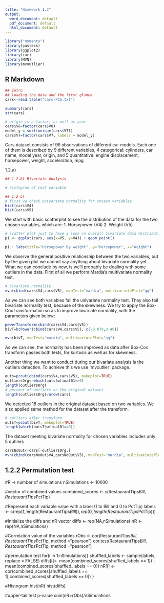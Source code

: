 ```yaml
---
title: "Homework 1.2"
output:
  word_document: default
  pdf_document: default
  html_document: default
---
```


```r
library("moments")
library(pastecs)
library(ggplot2)
library(car)
library(MVN)
library(mvoutlier)

```

## R Markdown
```r
## Intro
## loading the data and the first glance
cars<-read.table("cars-PCA.txt")

summary(cars)
str(cars)

# origin is a factor, as well as year
cars$V8=factor(cars$V8)
model_y = sort(unique(cars$V7))
cars$V7=factor(cars$V7, labels = model_y)
```
Cars dataset consists of 99 observations of different car models. Each one of them is described by 9 different variables, 4 categorical: cylinders, car name, model year, origin, and 5 quantitative: engine displacement, horsepower, weight, acceleration, mpg.

1.2.a)






```r
## 1.2.b) Bivariate Analysis

# histogram of cost variable

## 1.2 b)
# first we check univariate normality for chosen variables
hist(cars$V4)
hist(cars$V5)
```

We start with basic scatterplot to see the distribution of the data for the two chosen variables, which are:
1. Horsepower (V4)
2. Weight (V5)


```r

# scatter plot just to have a look on overall bivariate data distribution
p1 <- ggplot(cars, aes(x=V5, y=V4)) + geom_point()

p1 + labs(title="Horsepower by weight", y="Horsepower", x="Weight")

```
We observe the general positive relationship between the two variables, but by the given plot we cannot say anything about bivariate normality yet. What we can conclude by now, is we'll probably be dealing with some outliers in the data. 
First of all we perform Mardia's multivariate normality test. 
```r
# bivariate normality
mvn(cbind(cars$V4,cars$V5), mvnTest="mardia", multivariatePlot="qq")
```
As we can see both variables fail the univariate normality test. They also fail bivariate normality test, because of the skewness. 
We try to apply the Box-Cox transformation so as to improve bivariate normality, with the parameters given below:
```r
powerTransform(cbind(cars$V4,cars$V5))
bivT=bcPower(cbind(cars$V4,cars$V5), c(-0.079,0.46))
```

```r
mvn(bivT, mvnTest="mardia", multivariatePlot="qq")
```
As we can see, the normality has been improved as data after Box-Cox transform passes both tests, for kurtosis as well as for skewness.

Another thing we want to conduct during our bivariate analysis is the outliers detection. To achieve this we use 'mvoutlier' package. 
```r

outs=pcout(cbind(cars$V4,cars$V5), makeplot=TRUE)
outliersOrg<-which(outs$wfinal01==0)
length(outliersOrg)
# percent of outliers on the original dataset
length(outliersOrg)/nrow(cars)
```
We detected 18 outliers in the original dataset based on two variables. We also applied same method for the dataset after the transform.

```r
# outliers after transform 
outsT=pcout(bivT, makeplot=TRUE)
length(which(outsT$wfinal01==0))
```

The dataset meeting bivariate normality for chosen variables includes only 5 outliers

```r

carsNoOut<-cars[-outliersOrg,]
mvn(cbind(carsNoOut$V4,carsNoOut$V5), mvnTest="mardia", multivariatePlot="qq")
```


## 1.2.2 Permutation test

#R -> number of simulations
nSimulations <- 10000

#vector of combined values
combined_scores <- c(RestaurantTips$Bill,RestaurantTips$PctTip)

#Represent each variable value with a label (1 to Bill and 0 to PctTip)
labels <- c(rep(1,length(RestaurantTips$Bill)),rep(0,length(RestaurantTips$PctTip)))

#Initialize the diffs and nR vector
diffs <- rep(NA,nSimulations)
nR <- rep(NA,nSimulations)

#Correlation value of the variables
rObs <- cor(RestaurantTips$Bill,RestaurantTips$PctTip, method ="pearson")
cor.test(RestaurantTips$Bill,RestaurantTips$PctTip, method ="pearson")

#permutation test
for(i in 1:nSimulations){
  shuffled_labels <- sample(labels, replace = FALSE)
  diffs[i]<- mean(combined_scores[shuffled_labels == 1]) - mean(combined_scores[shuffled_labels == 0])
  nR[i] <- cor(combined_scores[shuffled_labels == 1],combined_scores[shuffled_labels == 0])
}

#Histogram
hist(nR)
hist(diffs)

#upper-tail test p-value
sum(nR>rObs)/nSimulations
